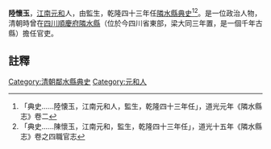 {{vfd|沒有足夠的可靠資料來源能夠讓這個條目符合[[Wikipedia:關注度|Wikipedia:關注度]]中的標準|date=2022/06/27}}
{{明清人物信息框
| 姓名 =陸懷玉
| 最高職務 = [[四川|四川]][[隣水縣|隣水縣]][[典史|典史]]
| 國家 = 大清
| 籍貫 = [[江南|江南]][[元和县|元和]]
| 字號 =
| 出生日期 = ？年？月？日
| 逝世日期 = ？年？月？日
| 墓葬 = 
| 配偶 =  
| 親屬 = 曾祖、祖、父，母
| 出身 =監生 
| 著作 =  
*
}}
'''陸懷玉'''{{BD|？年||？年||}}，[[江南|江南]][[元和县|元和]]人，由監生，乾隆四十三年任[[隣水縣|隣水縣]][[典史|典史]]<ref>「典史……陸懐玉，江南元和人，監生，乾隆四十三年任」，道光元年《隣水縣志》卷二</ref><ref>「典史……陳懷玉，江南元和，監生，乾隆四十三年任」，道光十五年《隣水縣志》卷之四職官志</ref>。是一位政治人物，清朝時曾在[[四川|四川]][[順慶府|順慶府]][[隣水縣|隣水縣]]（位於今四川省東部，梁大同三年置，是一個千年古縣）擔任官吏。
==註釋==
{{reflist}}
{{清朝人物小作品}}
[[Category:清朝鄰水縣典史|Category:清朝鄰水縣典史]]
[[Category:元和人|Category:元和人]]